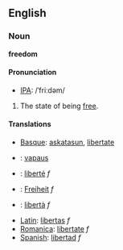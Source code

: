 == English ==
<!-- this seems to be for "free"
=== Etymology ===
From Old-English [[freo]], from Proto-Germanic *''frijaz'', which derives from Proto Indo-European *''prijos-'' ''dear, beloved''.
-->

=== Noun ===
'''freedom'''

====Pronunciation====
*[[IPA]]: /ˈfriːdəm/

# The state of being [[free]].

==== Translations ====
*[[Basque]]: [[askatasun]], [[libertate]]
*{{msg:fi}}: [[vapaus]]
*{{msg:fr}}: [[liberté]] ''f''
*{{msg:de}}: [[Freiheit]] ''f''
*{{msg:it}}: [[libertà]] ''f''
*[[Latin]]: [[libertas]] ''f''
*[[Romanica]]: [[libertate]] ''f''
*[[Spanish]]: [[libertad]] ''f''